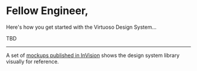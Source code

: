
<Meta title="Basics|For engineers 🧰" />

# Fellow Engineer,

Here's how you get started with the Virtuoso Design System…

TBD

---

A set of [mockups published in InVision](https://virtru.invisionapp.com/overview/Virtuoso-Design-System-ckbbke39w196p01y3lnalydb2/screens) shows the design system library visually for reference. 
